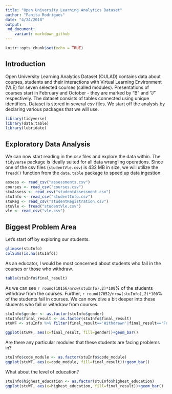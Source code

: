 ```yaml
---
title: "Open University Learning Analytics Dataset"
author: "Fanita Rodrigues"
date: "4/24/2018"
output: 
 md_document:
    variant: markdown_github
---
```


```r
knitr::opts_chunk$set(echo = TRUE)
```

## Introduction

 Open University Learning Analytics Dataset (OULAD) contains data about 
    courses, students and their interactions with Virtual Learning 
    Environment (VLE) for seven selected courses (called modules). Presentations
    of courses start in February and October - they are marked by "B" and "J" 
    respectively. The dataset consists of tables connected using unique 
    identifiers. Dataset is stored in several csv files. We start off the analysis by declaring various packages that we will use.
```r
library(tidyverse)
library(data.table)
library(lubridate)
```

## Exploratory Data Analysis

We can now start reading in the csv files and explore the data within. The `tidyverse` package is ideally suited for all data wrangling operations. Since one of the csv files (`studentVle.csv`) is 432 MB in size, we will utilize the `fread()` function from the `data.table` package to speed up data ingestion.

```r
assess <- read_csv("assessments.csv")
courses <- read_csv("courses.csv")
stuAssess <- read_csv("studentAssessment.csv")
stuInfo <- read_csv("studentInfo.csv")
stuReg <- read_csv("studentRegistration.csv")
stuVle <- fread("studentVle.csv")
vle <- read_csv("vle.csv")
```

## Biggest Problem Area
Let's start off by exploring our students.

```r
glimpse(stuInfo)
colSums(is.na(stuInfo))
```

As an educator, I would be most concerned about students who fail in the courses or those who withdraw.
```r
table(stuInfo$final_result)
```

As we can see `r round(10156/nrow(stuInfo),2)*100`% of the students withdraw from the courses. Further, `r round(7052/nrow(stuInfo),2)*100`% of the students fail in courses. We can now dive a bit deeper into these students who fail or withdraw from courses.

```r
stuInfo$gender <- as.factor(stuInfo$gender)
stuInfo$final_result <- as.factor(stuInfo$final_result)
stuWF <- stuInfo %>% filter(final_result=='Withdrawn'|final_result=='Fail')

ggplot(stuWF, aes(x=final_result, fill=gender))+geom_bar()
```

Are there any particular modules that these students are facing problems in?
```r
stuInfo$code_module <- as.factor(stuInfo$code_module)
ggplot(stuWF, aes(x=code_module, fill=final_result))+geom_bar()
```

What about the level of education?

```r
stuInfo$highest_education <- as.factor(stuInfo$highest_education)
ggplot(stuWF, aes(x=highest_education, fill=final_result))+geom_bar()
```

